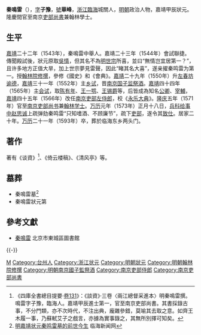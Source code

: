 {{明清人物信息框
| 姓名 = 秦鳴雷
| 原名 = 
| 圖片名稱= 秦鳴雷.jpg
| 圖片大小 = 220px
| 圖片說明 = 顧祖訓撰、黃應澄繪，《明狀元圖考》之秦鳴雷像
| 最高職務 = 南京吏部尚書兼翰林學士
| 國家 = 大明
| 籍貫 = [[浙江|浙江]][[臨海縣|臨海縣]]
| 族裔 = 漢族
| 字號 = 字子豫，號華峰
| 諡號 = 
| 出生日期 = [[正德_(明朝)|正德]]十三年（1518年）
| 出生地點 = [[浙江|浙江]][[臨海縣|臨海縣]]
| 逝世日期 = [[萬曆|萬曆]]二十一年（1593年）
| 逝世地點 = [[浙江|浙江]][[臨海縣|臨海縣]]
| 墓葬 = 臨海東鄉兩頭門
| 配偶 = 
| 親屬 = [[秦文|秦文]]（伯父）<br>[[秦鳴夏|秦鳴夏]]（兄）
| 出身 = 
*嘉靖二十三年甲辰科進士及第
| 經歷 = 
| 著作 = 
*《谈盗》、《倚云楼稿》、《清风亭》
}}

'''秦鳴雷'''（{{bd|1518年||1593年|catIdx=Q秦}}），[[表字|字]]'''子豫'''，[[號|號]]'''華峰'''，[[浙江|浙江]][[臨海|臨海]]城關人，[[明朝|明朝]]政治人物，嘉靖甲辰狀元。隆慶間官至南京[[吏部尚書|吏部尚書]]兼翰林學士。

==生平==
[[嘉靖|嘉靖]]二十二年（1543年），秦鳴雷中舉人。嘉靖二十三年（1544年）會試聯捷。傳聞殿試後，狀元原取[[吳情|吳情]]，但其名不為[[明世宗|明世宗]]所喜，並曰“無情岂宜居第一？”，且许多地方正值大旱，加上世宗夢見雷聲，因此“睹其名大喜”，遂亲擢秦鸣雷为第一。授[[翰林院|翰林院]][[修撰|修撰]]，參修《國史》和《會典》。[[嘉靖|嘉靖]]二十九年（1550年）升[[左春坊|左春坊]][[谕德|谕德]]，[[嘉靖|嘉靖]]三十一年（1552年）主[[乡试|乡试]]，晋[[南京|南京]][[国子监祭酒|国子监祭酒]]。[[嘉靖|嘉靖]]四十四年（1565年）主[[会试|会试]]，取[[陈有年|陈有年]]、[[王一鹗|王一鹗]]、[[王锡爵|王锡爵]]等，后皆成為知名[[公卿|公卿]]、[[宰輔|宰輔]]，[[嘉靖|嘉靖]]四十五年（1566年）改任[[南京|南京]][[吏部左侍郎|吏部左侍郎]]，校《[[永乐大典|永乐大典]]》。[[隆庆_(明朝)|隆庆]]五年（1571年）官至[[南京吏部尚书|南京吏部尚书]]兼[[翰林学士|翰林学士]]。[[万历|万历]]元年（1573年）正月十八日，[[兵科|兵科]][[给事中|给事中]][[赵思诚|赵思诚]]上疏弹劾秦鸣雷“只知嗜酒、不顾廉节”，疏下[[吏部|吏部]]，遂令其[[致仕|致仕]]。居家二十年。[[万历|万历]]二十一年（1593年）卒，葬於临海东乡两头门。

==著作==
著有《谈資》<ref>《四庫全書總目提要·[[s:四庫全書總目提要/卷131|卷131]]》：《談資》·三卷〈兩江總督采進本〉明秦鳴雷撰。鳴雷字子豫，臨海人。嘉靖甲辰進士第一，官至南京吏部尚書。其書採錄古事，不分門類，亦不次時代，不注出典，龐雜參錯，莫喻其去取之意。如齊王木履一事，乃蘇軾艾子之戲言，亦據為實事錄之，其無所別擇可知矣。</ref>、《倚云楼稿》、《清风亭》等。

==墓葬==
*秦鳴雷墓<ref>[http://lhnews.zjol.com.cn/lhnews/system/2015/06/25/019473718.shtml 明嘉靖状元秦鸣雷墓的前世今生] {{Wayback|url=http://lhnews.zjol.com.cn/lhnews/system/2015/06/25/019473718.shtml |date=20160919162337 }} 临海新闻网</ref>
*秦鳴雷狀元第

==參考文獻==
{{reflist}}
*[http://www.bjdclib.com/subdb/exam/examperson/200908/t20090818_21958.html 秦鳴雷] {{Wayback|url=http://www.bjdclib.com/subdb/exam/examperson/200908/t20090818_21958.html |date=20160915092948 }} 北京市東城區圖書館

{{-}}
{{嘉靖二十三年甲辰科殿試金榜}}

{{Authority control}}
{{DEFAULTSORT:Qin秦}}
[[Category:秦姓|M]]
[[Category:台州人|Category:台州人]]
[[Category:浙江状元|Category:浙江状元]]
[[Category:明朝狀元|Category:明朝狀元]]
[[Category:明朝翰林院修撰|Category:明朝翰林院修撰]]
[[Category:明朝南京國子監祭酒|Category:明朝南京國子監祭酒]]
[[Category:南京吏部侍郎|Category:南京吏部侍郎]]
[[Category:南京吏部尚書|Category:南京吏部尚書]]